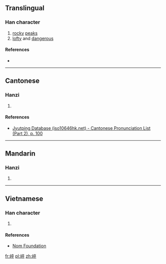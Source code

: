 ==Translingual==

===Han character===
{{Han char|rn=46|rad=山|as=08|sn=11|four=|canj=山卜人十 (UYOJ), X山卜人十 (XUYOJ)|ids=⿰[[山]][[卒]]}}

# [[rocky]] [[peak]]s
# [[lofty]] and [[dangerous]]

====References====
* {{Han ref|kx=0315.151|dkj=08176|hdz=10782.080|uh=5D2A|ud=23850}}

----

==Cantonese==

===Hanzi===
{{yue-hanzi|jyut=[[zyut6]], [[zeot1]]|y=jyut6, jeut1}}

# {{defn|lang=yue|sort=山08}}

====References====
* [http://www.iso10646hk.net/jp/document/download.jsp Jyutping Database (iso10646hk.net) - Cantonese Pronunciation List (Part 2), p. 100]

----

==Mandarin==

===Hanzi===
{{cmn-hanzi|pin=[[zú]] ([[zu2]])|wg=tsu<sup>2</sup>}}

# {{defn|lang=cmn|sort=山08}}

----

==Vietnamese==

===Han character===
{{vi-readings|rs=山08| hanviet = tốt}}

# {{defn|lang=vi|sort=山08}}

====References====
*[http://nomfoundation.org/common/nom_details.php?codepoint=5d2a Nom Foundation]

[[fr:崪]]
[[pl:崪]]
[[zh:崪]]